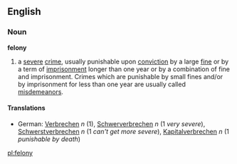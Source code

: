 ==English==
===Noun===
'''felony'''
#a [[severe]] [[crime]], usually punishable upon [[conviction]] by a large [[fine]] or by a term of [[imprisonment]] longer than one year or by a combination of fine and imprisonment. Crimes which are punishable by small fines and/or by imprisonment for less than one year are usually called [[misdemeanor]]s.
====Translations====
*German: [[Verbrechen]] ''n'' (1), [[Schwerverbrechen]] ''n'' (1 ''very severe''), [[Schwerstverbrechen]] ''n'' (1 ''can't get more severe''), [[Kapitalverbrechen]] ''n'' (1 ''punishable by death'')

[[pl:felony]]